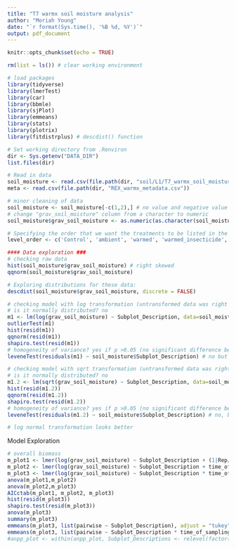 ```yaml
---
title: "T7 warmx soil moisture analysis"
author: "Moriah Young"
date: "`r format(Sys.time(), '%B %d, %Y')`"
output: pdf_document
---
```


```r
knitr::opts_chunk$set(echo = TRUE)
```

```r
rm(list = ls()) # clear working environment

# load packages
library(tidyverse)
library(lmerTest)
library(car)
library(bbmle)
library(sjPlot)
library(emmeans)
library(stats)
library(plotrix)
library(fitdistrplus) # descdist() function

# Set working directory from .Renviron
dir <- Sys.getenv("DATA_DIR")
list.files(dir)

# Read in data
soil_moisture <- read.csv(file.path(dir, "soil/L1/T7_warmx_soil_moisture_2022_L1.csv"))
meta <- read.csv(file.path(dir, "REX_warmx_metadata.csv"))

# minor cleaning of data
soil_moisture <- soil_moisture[-c(1,2),] # no value and negative value
# change "grav_soil_moisture" column from a character to numeric
soil_moisture$grav_soil_moisture <- as.numeric(as.character(soil_moisture$grav_soil_moisture)) 

# Specifying the order that we want the treatments to be listed in the figures on the x-axis
level_order <- c('Control', 'ambient', 'warmed', 'warmed_insecticide', 'insecticide', 'drought', 'warmed_drought', 'drought_insecticide', 'warmed_drought_insecticide')
```


```r
#### Data exploration ###
# checking raw data
hist(soil_moisture$grav_soil_moisture) # right skewed
qqnorm(soil_moisture$grav_soil_moisture)

# Exploring distributions for these data:
descdist(soil_moisture$grav_soil_moisture, discrete = FALSE)

# checking model with log transformation (untransformed data was right skewed)
# is it normally distributed? no
m1 <- lm(log(grav_soil_moisture) ~ Subplot_Description, data=soil_moisture)
outlierTest(m1)
hist(resid(m1))
qqnorm(resid(m1))
shapiro.test(resid(m1))
# homogeneity of variance? yes if p >0.05 (no significant difference between the group variances)
leveneTest(residuals(m1) ~ soil_moisture$Subplot_Description) # no but it's close

# checking model with sqrt transformation (untransformed data was right skewed)
# is it normally distributed? no
m1.2 <- lm(sqrt(grav_soil_moisture) ~ Subplot_Description, data=soil_moisture)
hist(resid(m1.2))
qqnorm(resid(m1.2))
shapiro.test(resid(m1.2))
# homogeneity of variance? yes if p >0.05 (no significant difference between the group variances)
leveneTest(residuals(m1.2) ~ soil_moisture$Subplot_Description) # no, but close

# log normal transformation looks better
```

Model Exploration
```r
# overall biomass
m_plot1 <- lmer(log(grav_soil_moisture) ~ Subplot_Description + (1|Rep/FP_location), data=soil_moisture, REML=F)
m_plot2 <- lmer(log(grav_soil_moisture) ~ Subplot_Description + time_of_sampling + (1|Rep/FP_location), data=soil_moisture, REML=F)
m_plot3 <- lmer(log(grav_soil_moisture) ~ Subplot_Description * time_of_sampling + (1|Rep/FP_location), data=soil_moisture, REML=F)
anova(m_plot1,m_plot2)
anova(m_plot2,m_plot3)
AICctab(m_plot1, m_plot2, m_plot3)
hist(resid(m_plot3))
shapiro.test(resid(m_plot3))
anova(m_plot3)
summary(m_plot3)
emmeans(m_plot3, list(pairwise ~ Subplot_Description), adjust = "tukey")
emmeans(m_plot3, list(pairwise ~ Subplot_Description * time_of_sampling))
#anpp_plot <- within(anpp_plot, Subplot_Descriptions <- relevel(factor(Subplot_Descriptions), ref = "warmed"))
```

